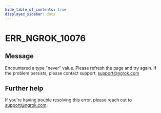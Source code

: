 ```yaml
---
hide_table_of_contents: true
displayed_sidebar: docs
---
```



# ERR_NGROK_10076

## Message

Encountered a type "never" value. Please refresh the page and try again. If the problem persists, please contact support: support@ngrok.com

<ErrorDetails error="err_ngrok_10076" />

## Further help

If you're having trouble resolving this error, please reach out to [support@ngrok.com](mailto:support@ngrok.com?subject=Help%20with%20ERR_NGROK_10076).
